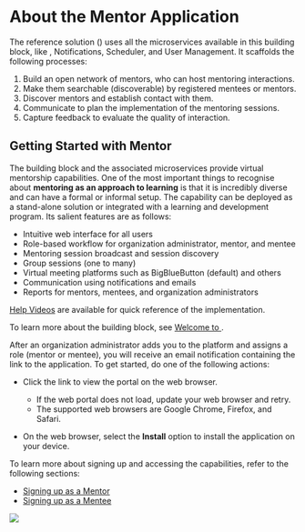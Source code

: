 
# About the Mentor Application

The reference solution (<PartialExample mentored />) uses all the microservices available in this building block, like <PartialExample mentored />, Notifications, Scheduler, and User Management. It scaffolds the following processes:

1. Build an open network of mentors, who can host mentoring interactions.
2. Make them searchable (discoverable) by registered mentees or mentors.
3. Discover mentors and establish contact with them.
4. Communicate to plan the implementation of the mentoring sessions.
5. Capture feedback to evaluate the quality of interaction. 

## Getting Started with Mentor

The <PartialExample mentored /> building block and the associated microservices provide virtual mentorship capabilities. One of the most important things to recognise about **mentoring as an approach to learning** is that it is incredibly diverse and can have a formal or informal setup. The <PartialExample mentored /> capability can be deployed as a stand-alone solution or integrated with a learning and development program. Its salient features are as follows:

* Intuitive web interface for all users 
* Role-based workflow for organization administrator, mentor, and mentee
* Mentoring session broadcast and session discovery 
* Group sessions (one to many)
* Virtual meeting platforms such as BigBlueButton (default) and others
* Communication using notifications and emails
* Reports for mentors, mentees, and organization administrators

<p>
  <Admonition type="info">
  <p><a href="view-helpvideos">Help Videos</a> are available for quick reference of the implementation.</p>
  <p>To learn more about the <PartialExample mentored /> building block, see <a href="intro">Welcome to <PartialExample mentored /></a>.</p>
  </Admonition>
</p>

After an organization administrator adds you to the platform and assigns a role (mentor or mentee), you will receive an email notification containing the link to the application. To get started, do one of the following actions:

* Click the link to view the portal on the web browser.

  <p>
    <Admonition type="note">
    <ul>
    <li>If the web portal does not load, update your web browser and retry.</li>
    <li>The supported web browsers are Google Chrome, Firefox, and Safari.</li>
    </ul>
    </Admonition>
  </p>

* On the web browser, select the <b>Install</b> option to install the application on your device.

<p>To learn more about signing up and accessing the <PartialExample mentored /> capabilities, refer to the following sections:</p>

* <a href="signing-up-as-a-mentor">Signing up as a Mentor</a>
* <a href="signing-up-as-a-mentee">Signing up as a Mentee</a>

<p>
  <img src={portalWelcome} />
</p>